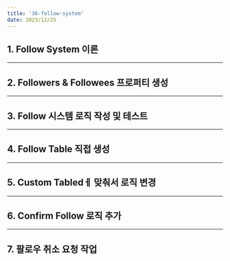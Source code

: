 ```yaml
---
title: '36-follow-system'
date: 2023/12/25
---
```


## 1. Follow System 이론

---

## 2. Followers & Followees 프로퍼티 생성

---

## 3. Follow 시스템 로직 작성 및 테스트

---

## 4. Follow Table 직접 생성

---

## 5. Custom Tabledㅔ 맞춰서 로직 변경

---

## 6. Confirm Follow 로직 추가

---

## 7. 팔로우 취소 요청 작업
